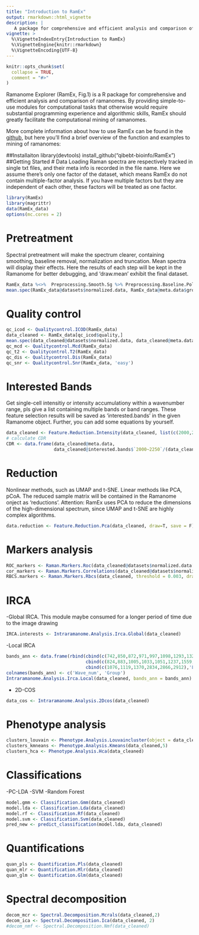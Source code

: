 ```yaml
---
title: "Introduction to RamEx"
output: rmarkdown::html_vignette
description: |
   A package for comprehensive and efficient analysis and comparison of ramanomes.
vignette: >
  %\VignetteIndexEntry{Introduction to RamEx}
  %\VignetteEngine{knitr::rmarkdown}
  %\VignetteEncoding{UTF-8}
---
```


```r
knitr::opts_chunk$set(
  collapse = TRUE,
  comment = "#>"
)
```

Ramanome Explorer (RamEx, Fig.1) is a R package for comprehensive and efficient analysis and comparison of ramanomes.
By providing simple-to-use modules for computational tasks that otherwise would require substantial programming experience and algorithmic skills, RamEx should greatly facilitate the computational mining of ramanomes.

More complete information about how to use RamEx can be found in the [github](https://github.com/qibebt-bioinfo/RamEx), but here you'll find a brief overview of the function and examples to mining of ramanomes:

##Installaiton
library(devtools)
install_github("qibebt-bioinfo/RamEx")
##Getting Started
# Data Loading
Raman spectra are respectively tracked in single txt files, and their meta info is recorded in the file name.
Here we assume there's only one factor of the dataset, which means RamEx do not contain multiple-factor analysis. If you have multiple factors but they are independent of each other, these factors will be treated as one factor.
```r
library(RamEx)
library(magrittr)
data(RamEx_data)
options(mc.cores = 2)
```
# Pretreatment
Spectral pretreatment will make the spectrum clearer, containing smoothing, baseline removal, normalization and truncation.
Mean spectra will display their effects.
Here the results of each step will be kept in the Ramanome for better debugging, and 'draw.mean' exhibit the final dataset.
```r
RamEx_data %<>%  Preprocessing.Smooth.Sg %>% Preprocessing.Baseline.Polyfit %>% Preprocessing.Normalize(.,'ch') 
mean.spec(RamEx_data@datasets$normalized.data, RamEx_data@meta.data$group)  
```
# Quality control
```r
qc_icod <- Qualitycontrol.ICOD(RamEx_data)
data_cleaned <- RamEx_data[qc_icod$quality,] 
mean.spec(data_cleaned@datasets$normalized.data, data_cleaned@meta.data$group,0.3)
qc_mcd <- Qualitycontrol.Mcd(RamEx_data) 
qc_t2 <- Qualitycontrol.T2(RamEx_data) 
qc_dis <- Qualitycontrol.Dis(RamEx_data) 
qc_snr <- Qualitycontrol.Snr(RamEx_data, 'easy')
```

# Interested Bands
Get single-cell intensitiy or intensity accumulationy within a wavenumber range, pls give a list containing multiple bands or band ranges. These feature selection results will be saved as 'interested.bands' in the given Ramanome object. Further, you can add some equations by yourself. 
```r
data_cleaned <- Feature.Reduction.Intensity(data_cleaned, list(c(2000,2250),c(2750,3050), 1450, 1665))
# calculate CDR
CDR <- data.frame(data_cleaned@meta.data, 
                  data_cleaned@interested.bands$`2000~2250`/(data_cleaned@interested.bands$`2000~2250` + data_cleaned@interested.bands$`2750~3050`))
```

# Reduction
Nonlinear methods, such as UMAP and t-SNE. Linear methods like PCA, pCoA. The reduced sample matrix will be contained in the Ramanome onject as 'reductions'. Attention: RamEx uses PCA to reduce the dimensions of the high-dimensional spectrum, since UMAP and t-SNE are highly complex algorithms.
```r
data.reduction <- Feature.Reduction.Pca(data_cleaned, draw=T, save = F) %>% Feature.Reduction.Pcoa(., draw=T, save = F) %>% Feature.Reduction.Tsne(., draw=T, save = F) %>% Feature.Reduction.Umap(., draw=T, save=F) 
``` 

# Markers analysis
```r
ROC_markers <- Raman.Markers.Roc(data_cleaned@datasets$normalized.data[,sample(1:1000, 50)],data_cleaned@meta.data$group, paired  = TRUE, threshold = 0.98) 
cor_markers <- Raman.Markers.Correlations(data_cleaned@datasets$normalized.data[,sample(1:1000, 50)],as.numeric(data_cleaned@meta.data$group), min.cor = 0.98) 
RBCS.markers <- Raman.Markers.Rbcs(data_cleaned, threshold = 0.003, draw = F) 
```
# IRCA
-Global IRCA. This module maybe consumed for a longer period of time due to the image drawing
```r
IRCA.interests <- Intraramanome.Analysis.Irca.Global(data_cleaned)
```
-Local IRCA
```r
bands_ann <- data.frame(rbind(cbind(c(742,850,872,971,997,1098,1293,1328,1426,1576),'Nucleic acid'),
                              cbind(c(824,883,1005,1033,1051,1237,1559,1651),'Protein'),
                              cbind(c(1076,1119,1370,2834,2866,2912),'Lipids')))
colnames(bands_ann) <- c('Wave_num', 'Group')
Intraramanome.Analysis.Irca.Local(data_cleaned, bands_ann = bands_ann)
```
- 2D-COS
```r
data_cos <- Intraramanome.Analysis.2Dcos(data_cleaned) 
```
# Phenotype analysis
```r
clusters_louvain <- Phenotype.Analysis.Louvaincluster(object = data_cleaned, resolutions = c(0.8)) 
clusters_kmneans <- Phenotype.Analysis.Kmeans(data_cleaned,5)
clusters_hca <- Phenotype.Analysis.Hca(data_cleaned)
```

# Classifications
-PC-LDA
-SVM
-Random Forest
```r
model.gmm <- Classification.Gmm(data_cleaned)
model.lda <- Classification.Lda(data_cleaned)
model.rf <- Classification.Rf(data_cleaned)
model.svm <- Classification.Svm(data_cleaned)
pred_new <- predict_classification(model.lda, data_cleaned)
```
# Quantifications
```r
quan_pls <- Quantification.Pls(data_cleaned) 
quan_mlr <- Quantification.Mlr(data_cleaned) 
quan_glm <- Quantification.Glm(data_cleaned) 
```

# Spectral decomposition
```r
decom_mcr <- Spectral.Decomposition.Mcrals(data_cleaned,2)
decom_ica <- Spectral.Decomposition.Ica(data_cleaned, 2) 
#decom_nmf <- Spectral.Decomposition.Nmf(data_cleaned) 
```